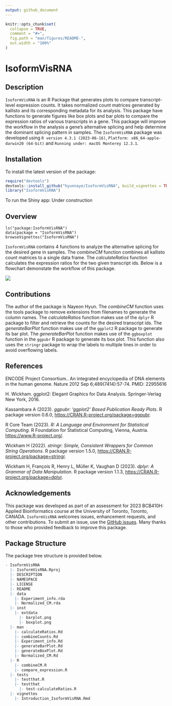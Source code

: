 ```yaml
---
output: github_document
---
```


<!-- README.md is generated from README.Rmd. Please edit that file -->

```r
knitr::opts_chunk$set(
  collapse = TRUE,
  comment = "#>",
  fig.path = "man/figures/README-",
  out.width = "100%"
)
```
# IsoformVisRNA

<!-- badges: start -->
<!-- badges: end -->

## Description

`IsoformVisRNA` is an R Package that generates plots to compare transcript-level expression counts. 
It takes normalized count matrices generated by kallisto and its corresponding metadata for its analysis.
This package have functions to generate figures like box plots and bar plots to compare the expression ratios of various transcripts in a gene.
This package will improve the workflow in the analysis a gene’s alternative splicing and help determine the dominant splicing pattern in samples.
The `IsoformVisRNA` package was developed using `R version 4.3.1 (2023-06-16)`, `Platform: x86_64-apple-darwin20 (64-bit)` and `Running under: macOS Monterey 12.3.1`.


## Installation

To install the latest version of the package:
``` r
require("devtools")
devtools::install_github("hyunnaye/IsoformVisRNA", build_vignettes = TRUE)
library("IsoformVisRNA")
```
To run the Shiny app: Under construction


## Overview

```
ls("package:IsoformVisRNA")
data(package = "IsoformVisRNA") 
browseVignettes("IsoformVisRNA")
```
`IsoformVisRNA` contains 4 functions to analyze the alternative splicing for the desired gene in samples. The *combineCM* function combines all kallisto count matrices to a single data frame. The *calculateRatios* function calculates the expression ratios for the two given transcript ids. Below is a flowchart demonstate the workflow of this package.

![](./inst/extdata/flowchart.png)


## Contributions

The author of the package is Nayeon Hyun. The *combineCM* function uses the tools package to remove extensions from filenames to generate the column names. The *calculateRatios* function makes use of the `dplyr` R package to filter and retrieve the counts for the desired transcript ids. The *generateBarPlot* function makes use of the `ggplot2` R package to generate its bar plot. The *generateBarPlot* function makes use of the `ggboxplot` function in the `ggpubr` R package to generate its box plot. This function also uses the `stringr` package to wrap the labels to multiple lines in order to avoid overflowing labels.


## References

  ENCODE Project Consortium.. An integrated encyclopedia of DNA elements in the human genome. Nature 2012 Sep 6;489(7414):57-74. PMID: 22955616
  
  H. Wickham. ggplot2: Elegant Graphics for Data Analysis. Springer-Verlag New York, 2016.
  
  Kassambara A (2023). _ggpubr: 'ggplot2' Based Publication Ready Plots_. R package version 0.6.0,
  <https://CRAN.R-project.org/package=ggpubr>.
  
  R Core Team (2023). _R: A Language and Environment for Statistical Computing_. R Foundation for Statistical
  Computing, Vienna, Austria. <https://www.R-project.org/>.
  
  Wickham H (2022). _stringr: Simple, Consistent Wrappers for Common String Operations_. R package version
  1.5.0, <https://CRAN.R-project.org/package=stringr>.
  
  Wickham H, François R, Henry L, Müller K, Vaughan D (2023). _dplyr: A Grammar of Data Manipulation_. R
  package version 1.1.3, <https://CRAN.R-project.org/package=dplyr>.
  

## Acknowledgements

This package was developed as part of an assessment for 2023 BCB410H: Applied Bioinformatics course at the University of Toronto, Toronto, CANADA. `IsoformVisRNA` welcomes issues, enhancement requests, and other contributions. To submit an issue, use the [GitHub issues](https://github.com/hyunnaye/IsoformVisRNA/issues). Many thanks to those who provided feedback to improve this package.


## Package Structure

The package tree structure is provided below.

``` r
- IsoformVisRNA
  |- IsoformVisRNA.Rproj
  |- DESCRIPTION
  |- NAMESPACE
  |- LICENSE
  |- README
  |- data
    |- Experiment_info.rda
    |- Normalized_CM.rda
  |- inst
    |- extdata
      |- barplot.png
      |- boxplot.png
  |- man
    |- calculateRatios.Rd
    |- combineCounts.Rd
    |- Experiment_info.Rd
    |- generateBarPlot.Rd
    |- generateBoxPlot.Rd
    |- Normalized_CM.Rd
  |- R
    |- combineCM.R
    |- compare_expression.R
  |- tests
    |- testthat.R
    |- testthat
      |- test-calculateRatios.R
  |- vignettes
    |- Introduction_IsoformVisRNA.Rmd
```
